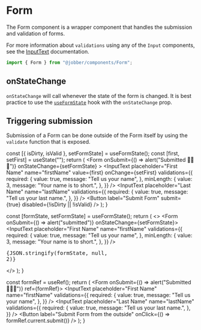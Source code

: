 
<Meta title="Components/Form" component={Form} />

# Form

The Form component is a wrapper component that handles the submission and
validation of forms.

For more information about `validations` using any of the `Input` components,
see the [InputText](/components/input-text/#validation-message) documentation.

```ts
import { Form } from "@jobber/components/Form";
```

<Canvas>
  <Story name="Form">
    <FormComponent />
  </Story>
</Canvas>

<ArgsTable of={Form} story="Form" />

## onStateChange

`onStateChange` will call whenever the state of the form is changed. It is best
practice to use the [`useFormState`](/hooks/useFormState) hook with the
`onStateChange` prop.

<Canvas>
  <OnStateChangeForm />
</Canvas>

## Triggering submission

Submission of a Form can be done outside of the Form itself by using the
`validate` function that is exposed.

<Canvas>
  <TriggeringSubmissionForm />
</Canvas>

  const [{ isDirty, isValid }, setFormState] = useFormState();
  const [first, setFirst] = useState("");
  return (
    <Form
      onSubmit={() => alert("Submitted 🎉🎉🎉")}
      onStateChange={setFormState}
    >
      <Content>
        <InputText
          placeholder="First Name"
          name="firstName"
          value={first}
          onChange={setFirst}
          validations={{
            required: {
              value: true,
              message: "Tell us your name",
            },
            minLength: {
              value: 3,
              message: "Your name is to short.",
            },
          }}
        />
        <InputText
          placeholder="Last Name"
          name="lastName"
          validations={{
            required: {
              value: true,
              message: "Tell us your last name.",
            },
          }}
        />
        <Button
          label="Submit Form"
          submit={true}
          disabled={!isDirty || !isValid}
        />
      </Content>
    </Form>
  );
}

  const [formState, setFormState] = useFormState();
  return (
    <>
      <Form onSubmit={() => alert("submitted")} onStateChange={setFormState}>
        <InputText
          placeholder="First Name"
          name="firstName"
          validations={{
            required: {
              value: true,
              message: "Tell us your name",
            },
            minLength: {
              value: 3,
              message: "Your name is to short.",
            },
          }}
        />
      </Form>
      <pre>{JSON.stringify(formState, null, 2)}</pre>
    </>
  );
}

  const formRef = useRef();
  return (
    <Content>
      <Form onSubmit={() => alert("Submitted 🎉🎉🎉")} ref={formRef}>
        <Content>
          <InputText
            placeholder="First Name"
            name="firstName"
            validations={{
              required: {
                value: true,
                message: "Tell us your name",
              },
            }}
          />
          <InputText
            placeholder="Last Name"
            name="lastName"
            validations={{
              required: {
                value: true,
                message: "Tell us your last name.",
              },
            }}
          />
        </Content>
      </Form>
      <Button
        label="Submit Form from the outside"
        onClick={() => formRef.current.submit()}
      />
    </Content>
  );
}
